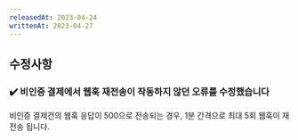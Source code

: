 ```yaml
---
releasedAt: 2023-04-24
writtenAt: 2023-04-27
---
```


## 수정사항

### ✔️ 비인증 결제에서 웹훅 재전송이 작동하지 않던 오류를 수정했습니다

비인증 결제건의 웹훅 응답이 500으로 전송되는 경우, 1분 간격으로 최대 5회 웹훅이 재전송 됩니다.
